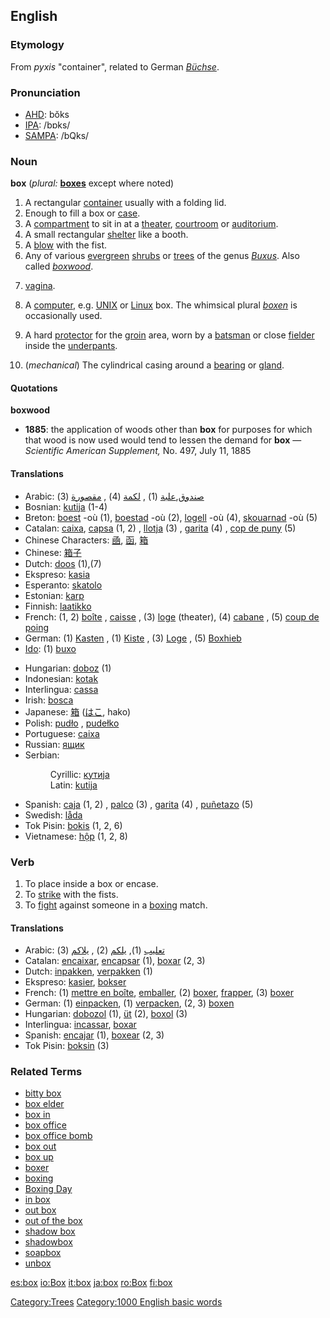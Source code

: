 ==English==

===Etymology===
From {{Gr.}} ''pyxis'' "container", related to German ''[[Büchse]]''.

===Pronunciation===
*[[w:AHD|AHD]]: bŏks
*[[w:IPA|IPA]]: /bɒks/
*[[w:SAMPA|SAMPA]]: /bQks/

===Noun===
'''box''' (''plural:'' '''[[boxes]]''' except where noted)

# A rectangular [[container]] usually with a folding lid.
# Enough to fill a box or [[case]].
# A [[compartment]] to sit in at a [[theater]], [[courtroom]] or [[auditorium]].
# A small rectangular [[shelter]] like a booth.
# A [[blow]] with the fist.
# Any of various [[evergreen]] [[shrub]]s or [[tree]]s of the genus ''[[Buxus]]''. Also called ''[[boxwood]]''.
# {{vulgar}} {{slang}} [[vagina]].
# A [[computer]], e.g. [[UNIX]] or [[Linux]] box.  The whimsical plural ''[[boxen]]'' is occasionally used.
# {{Cricket}} A hard [[protector]] for the [[groin]] area, worn by a [[batsman]] or close [[fielder]] inside the [[underpants]].
# (''mechanical'') The cylindrical casing around a [[bearing]] or [[gland]].

====Quotations====
'''boxwood'''
*'''1885''': the application of woods other than '''box''' for purposes for which that wood is now used would tend to lessen the demand for '''box''' &mdash; ''Scientific American Supplement,'' No. 497, July 11, 1885

====Translations====
{{top}}
*Arabic: [[صندوق]],[[علبة]] (1) , [[لكمة]] (4) , [[مقصورة]] (3)
*Bosnian: [[kutija]] {{f}} (1-4)
*Breton: [[boest]] {{f}} -où (1), [[boestad]] {{f}} -où (2), [[logell]] {{f}} -où (4), [[skouarnad]] {{f}} -où (5)
*Catalan: [[caixa]], [[capsa]] (1, 2) {{f}}, [[llotja]] (3) {{f}}, [[garita]] (4) {{f}}, [[cop de puny]] (5) {{m}}
*Chinese Characters: [[凾]], [[函]], [[箱]]
*Chinese: [[箱子]]
*Dutch: [[doos]] {{f}} (1),(7)
*Ekspreso: [[kasia]]
*Esperanto: [[skatolo]]
*Estonian: [[karp]]
*Finnish: [[laatikko]]
*French: (1, 2) [[boîte]] {{f}}, [[caisse]] {{f}}, (3) [[loge]] {{f}} (theater), (4) [[cabane]] {{m}}, (5) [[coup de poing]] {{m}}
*German: (1) [[Kasten]] {{m}}, (1) [[Kiste]] {{f}}, (3) [[Loge]] {{f}}, (5) [[Boxhieb]] {{m}} 
*[[Ido]]: (1) [[buxo]]
{{mid}}
*Hungarian: [[doboz]] (1)
*Indonesian: [[kotak]]
*Interlingua: [[cassa]]
*Irish: [[bosca]]
*Japanese: [[箱]] ([[はこ]], hako)
*Polish: [[pudło]] {{n}}, [[pudełko]] {{n}}
*Portuguese: [[caixa]] {{f}}
*Russian: [[ящик]]
*Serbian:
*:Cyrillic: [[кутија]] {{f}}
*:Latin: [[kutija]] {{f}}
*Spanish: [[caja]] (1, 2) {{f}}, [[palco]] (3) {{m}}, [[garita]] (4) {{f}}, [[puñetazo]] (5) {{m}}
*Swedish: [[låda]]
*Tok Pisin: [[bokis]] (1, 2, 6)
*Vietnamese: [[hộp]] (1, 2, 8)
{{bottom}}

[[Category:Trees]]

===Verb===
{{en-infl-reg-sibilant|box||}}

# To place inside a box or encase.
# To [[strike]] with the fists.
# To [[fight]] against someone in a [[boxing]] match.

====Translations====
*Arabic: [[تعليب]] (1), [[يلكم]] (2) , [[يلاكم]] (3)
*Catalan: [[encaixar]], [[encapsar]] (1), [[boxar]] (2, 3)
*Dutch: [[inpakken]], [[verpakken]] (1)
*Ekspreso: [[kasier]], [[bokser]]
*French: (1) [[mettre en boîte]], [[emballer]], (2) [[boxer]], [[frapper]], (3) [[boxer]]
*German: (1) [[einpacken]], (1) [[verpacken]], (2, 3) [[boxen]]
*Hungarian: [[dobozol]] (1), [[üt]] (2), [[boxol]] (3)
*Interlingua: [[incassar]], [[boxar]]
*Spanish: [[encajar]] (1), [[boxear]] (2, 3)
*Tok Pisin: [[boksin]] (3)

===Related Terms===
*[[bitty box]]
*[[box elder]]
*[[box in]]
*[[box office]]
*[[box office bomb]]
*[[box out]]
*[[box up]]
*[[boxer]]
*[[boxing]]
*[[Boxing Day]]
*[[in box]]
*[[out box]]
*[[out of the box]]
*[[shadow box]] <!-- noun -->
*[[shadowbox]] <!-- verb -->
*[[soapbox]]
*[[unbox]]

[[Category:1000 English basic words]]

[[es:box]]
[[io:Box]]
[[it:box]]
[[ja:box]]
[[ro:Box]]
[[fi:box]]